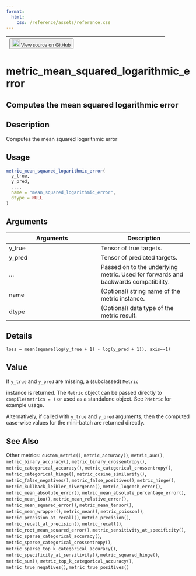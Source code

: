 ```yaml
---
format:
  html:
    css: /reference/assets/reference.css
---
```


| <button class="button"> ![](/reference/assets/GitHub-Mark-32px.png){width="20"} [View source on GitHub](https://github.com/rstudio/keras//blob/main/R/metrics.R#L1121) </button> |
|:------------------------------:|:--------------------------------------:|

# metric_mean_squared_logarithmic_error

## Computes the mean squared logarithmic error

## Description
Computes the mean squared logarithmic error 


## Usage
```r
metric_mean_squared_logarithmic_error( 
  y_true, 
  y_pred, 
  ..., 
  name = "mean_squared_logarithmic_error", 
  dtype = NULL 
) 
```

## Arguments
|Arguments|Description|
|---|---|
| y_true | Tensor of true targets. |
| y_pred | Tensor of predicted targets. |
| ... | Passed on to the underlying metric. Used for forwards and backwards compatibility. |
| name | (Optional) string name of the metric instance. |
| dtype | (Optional) data type of the metric result. |

## Details
`loss = mean(square(log(y_true + 1) - log(y_pred + 1)), axis=-1)`


## Value

If `y_true` and `y_pred` are missing, a (subclassed) `Metric`

instance is returned. The `Metric` object can be passed directly to `compile(metrics = )` or used as a standalone object. See `?Metric` for example usage. 

Alternatively, if called with `y_true` and `y_pred` arguments, then the computed case-wise values for the mini-batch are returned directly. 



## See Also
Other metrics:  `custom_metric()`, `metric_accuracy()`, `metric_auc()`, `metric_binary_accuracy()`, `metric_binary_crossentropy()`, `metric_categorical_accuracy()`, `metric_categorical_crossentropy()`, `metric_categorical_hinge()`, `metric_cosine_similarity()`, `metric_false_negatives()`, `metric_false_positives()`, `metric_hinge()`, `metric_kullback_leibler_divergence()`, `metric_logcosh_error()`, `metric_mean_absolute_error()`, `metric_mean_absolute_percentage_error()`, `metric_mean_iou()`, `metric_mean_relative_error()`, `metric_mean_squared_error()`, `metric_mean_tensor()`, `metric_mean_wrapper()`, `metric_mean()`, `metric_poisson()`, `metric_precision_at_recall()`, `metric_precision()`, `metric_recall_at_precision()`, `metric_recall()`, `metric_root_mean_squared_error()`, `metric_sensitivity_at_specificity()`, `metric_sparse_categorical_accuracy()`, `metric_sparse_categorical_crossentropy()`, `metric_sparse_top_k_categorical_accuracy()`, `metric_specificity_at_sensitivity()`, `metric_squared_hinge()`, `metric_sum()`, `metric_top_k_categorical_accuracy()`, `metric_true_negatives()`, `metric_true_positives()`


